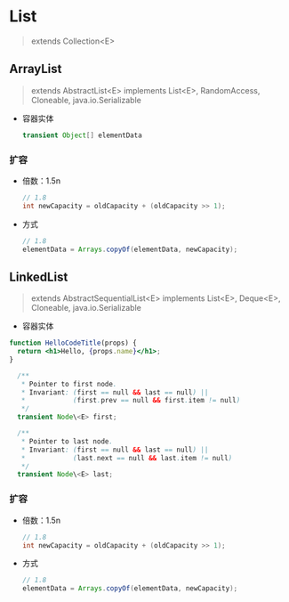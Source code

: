# List

> extends Collection\<E>

## ArrayList

> extends AbstractList\<E>
> implements List\<E>, RandomAccess, Cloneable, java.io.Serializable

* 容器实体

  ```java
  transient Object[] elementData
  ```

### 扩容

* 倍数：1.5n

  ```java
  // 1.8
  int newCapacity = oldCapacity + (oldCapacity >> 1);
  ```
* 方式

  ```java
  // 1.8
  elementData = Arrays.copyOf(elementData, newCapacity);
  ```
## LinkedList

>   extends AbstractSequentialList\<E>
    implements List\<E>, Deque\<E>, Cloneable, java.io.Serializable

* 容器实体

```jsx
function HelloCodeTitle(props) {
  return <h1>Hello, {props.name}</h1>;
}
```

  ```java
    /**
     * Pointer to first node.
     * Invariant: (first == null && last == null) ||
     *            (first.prev == null && first.item != null)
     */
    transient Node\<E> first;

    /**
     * Pointer to last node.
     * Invariant: (first == null && last == null) ||
     *            (last.next == null && last.item != null)
     */
    transient Node\<E> last;
  ```

### 扩容

* 倍数：1.5n

  ```java
  // 1.8
  int newCapacity = oldCapacity + (oldCapacity >> 1);
  ```
* 方式

  ```java
  // 1.8
  elementData = Arrays.copyOf(elementData, newCapacity);
  ```
